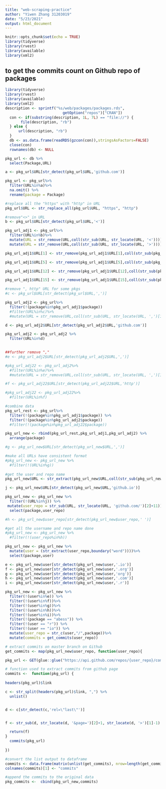 ```yaml
---
title: "web-scraping-practice"
author: "Yiwen Zhang 31203019"
date: "5/23/2021"
output: html_document
---
```


```r
knitr::opts_chunk$set(echo = TRUE)
library(tidyverse)
library(rvest)
library(available)
library(xml2)
```

## to get the commits count on Github repo of packages

```r
library(tidyverse)
library(rvest)
library(available)
library(xml2)
description <- sprintf("%s/web/packages/packages.rds",
                          getOption("repos")["CRAN"])
  con <- if(substring(description, 1L, 7L) == "file://") {
       file(description, "rb")
  } else {
      url(description, "rb")
  }
  db <- as.data.frame(readRDS(gzcon(con)),stringsAsFactors=FALSE)
  close(con)
  rownames(db) <- NULL

pkg_url <- db %>%
  select(Package,URL)

a <- pkg_url$URL[str_detect(pkg_url$URL,'github.com')]

pkg_url <- pkg_url%>%
  filter(URL%in%a)%>%
  na.omit() %>%
  rename(package = Package)

#replace all the "https" with "http" in URL
pkg_url$URL <- str_replace_all(pkg_url$URL, "https", "http")

#remove"<>" in URL
b <- pkg_url$URL[str_detect(pkg_url$URL,'<')]

pkg_url_adj1 <- pkg_url%>%
  filter(URL%in%b)%>%
  mutate(URL = str_remove(URL,coll(str_sub(URL, str_locate(URL, '<'))))) %>%
  mutate(URL = str_remove(URL,coll(str_sub(URL, str_locate(URL, '>')))))

pkg_url_adj1$URL[1] <- str_remove(pkg_url_adj1$URL[1],coll(str_sub(pkg_url_adj1$URL[1], str_locate(pkg_url_adj1$URL[1], ',\n')[1])))

pkg_url_adj1$URL[5] <- str_remove(pkg_url_adj1$URL[5],coll(str_sub(pkg_url_adj1$URL[5], str_locate(pkg_url_adj1$URL[5], ',')[1])))

pkg_url_adj1$URL[12] <- str_remove(pkg_url_adj1$URL[12],coll(str_sub(pkg_url_adj1$URL[12], str_locate(pkg_url_adj1$URL[12], ',\n')[1])))

pkg_url_adj1$URL[15] <- str_remove(pkg_url_adj1$URL[15],coll(str_sub(pkg_url_adj1$URL[15], str_locate(pkg_url_adj1$URL[15], ',\n')[1])))

#remove ", http" URL for some pkgs
#c <- pkg_url$URL[str_detect(pkg_url$URL,',')]

pkg_url_adj2 <- pkg_url%>%
  filter(!(package%in%pkg_url_adj1$package))
  #filter(URL%in%c)%>%
  #mutate(URL = str_remove(URL,coll(str_sub(URL, str_locate(URL, ',')[1]))))

d <- pkg_url_adj2$URL[str_detect(pkg_url_adj2$URL,'github.com')]

pkg_url_adj2 <- pkg_url_adj2 %>%
  filter(URL%in%d) 
  

##further remove "," 
#e <- pkg_url_adj2$URL[str_detect(pkg_url_adj2$URL,',')]

#pkg_url_adj22 <- pkg_url_adj2%>%
  #filter(URL%in%e)%>%
  #mutate(URL = str_remove(URL,coll(str_sub(URL, str_locate(URL, ',')[1]))))

#f <- pkg_url_adj22$URL[str_detect(pkg_url_adj22$URL,'http')]

#pkg_url_adj22 <- pkg_url_adj22%>%
  #filter(URL%in%f)

#combine data 
pkg_url_rest <- pkg_url%>%
  filter(!(package%in%pkg_url_adj1$package)) %>%
  filter(!(package%in%pkg_url_adj2$package)) 
  #filter(!(package%in%pkg_url_adj22$package))

pkg_url_new <- rbind(pkg_url_rest,pkg_url_adj1,pkg_url_adj2) %>%
  arrange(package)

#g <- pkg_url_new$URL[str_detect(pkg_url_new$URL,',')]

#make all URLs have consistent format
#pkg_url_new <- pkg_url_new %>%
  #filter(!(URL%in%g))
  
#get the user and repo name
pkg_url_new$URL <- str_extract(pkg_url_new$URL,coll(str_sub(pkg_url_new$URL, str_locate(pkg_url_new$URL, 'http://github.com/')[1])))

j <- pkg_url_new$URL[str_detect(pkg_url_new$URL,'github.io')]

pkg_url_new <- pkg_url_new %>%
  filter(!(URL%in%j)) %>%
 mutate(user_repo = str_sub(URL, str_locate(URL, 'github.com/')[2]+11)) %>%
  select(package,user_repo)

#h <- pkg_url_new$user_repo[str_detect(pkg_url_new$user_repo,' ')]

#get all the username and repo name done
#pkg_url_new <- pkg_url_new %>%
  #filter(!(user_repo%in%h))

pkg_url_new <- pkg_url_new %>%
  mutate(user = (str_extract(user_repo,boundary("word"))))%>%
  select(package,user)

e <- pkg_url_new$user[str_detect(pkg_url_new$user,'.io')]
f <- pkg_url_new$user[str_detect(pkg_url_new$user,'.org')]
g <- pkg_url_new$user[str_detect(pkg_url_new$user,'org')]
h <- pkg_url_new$user[str_detect(pkg_url_new$user,'.com')]
i <- pkg_url_new$user[str_detect(pkg_url_new$user,'.r')]

pkg_url_new <- pkg_url_new %>%
  filter(!(user%in%e)) %>%
  filter(!(user%in%f))%>%
  filter(!(user%in%g))%>%
  filter(!(user%in%h))%>%
  filter(!(user%in%i))%>%
  filter(!(package == "abess")) %>%
  filter(!(user == "r")) %>%
  filter(!(user == "io")) %>%
  mutate(user_repo = str_c(user,"/",package))%>%
  mutate(commits = get_commits(user_repo))

```

```r

# extract commits on master branch on Github
get_commits <- map(pkg_url_new$user_repo, function(user_repo){

pkg_url <- GET(glue::glue("https://api.github.com/repos/{user_repo}/commits?per_page=1"))

# function used to extract commits from github page
commits <-  function(pkg_url) {
  
headers(pkg_url)$link

c <- str_split(headers(pkg_url)$link, ",") %>%
  unlist()


d <- c[str_detect(c,'rel=\"last\"')] 


f <- str_sub(d, str_locate(d, '&page=')[2]+1, str_locate(d, '>')[1]-1)

  return(f)
}
  commits(pkg_url)
 
})

#convert the list output to dataframe
commits <- data.frame(matrix(unlist(get_commits), nrow=length(get_commits), byrow=TRUE))
colnames(commits)[1] <- "commits"

#append the commits to the original data
pkg_commits <-  cbind(pkg_url_new,commits)
```

